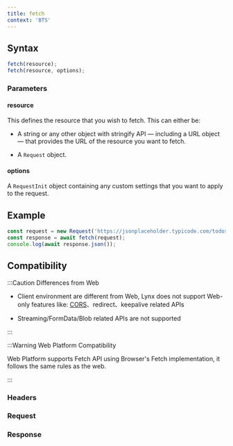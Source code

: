 ```yaml
---
title: fetch
context: 'BTS'
---
```


## Syntax

```typescript
fetch(resource);
fetch(resource, options);
```

### Parameters

#### resource

This defines the resource that you wish to fetch. This can either be:

- A string or any other object with stringify API — including a URL object — that provides the URL of the resource you want to fetch.

- A `Request` object.

#### options

A `RequestInit` object containing any custom settings that you want to apply to the request.

## Example

```typescript
const request = new Request('https://jsonplaceholder.typicode.com/todos/1');
const response = await fetch(request);
console.log(await response.json());
```

## Compatibility

:::Caution Differences from Web

- Client environment are different from Web, Lynx does not support Web-only features like: [CORS](https://developer.mozilla.org/en-US/docs/Web/HTTP/CORS)、redirect、keepalive related APIs

- Streaming/FormData/Blob related APIs are not supported

:::

:::Warning Web Platform Compatibility

Web Platform supports Fetch API using Browser's Fetch implementation, it follows the same rules as the web.

:::


<APITable query="lynx-api/fetch/fetch" />

### Headers

<APITable query="lynx-api/fetch/Headers" />

### Request

<APITable query="lynx-api/fetch/Request" />

### Response

<APITable query="lynx-api/fetch/Response" />
